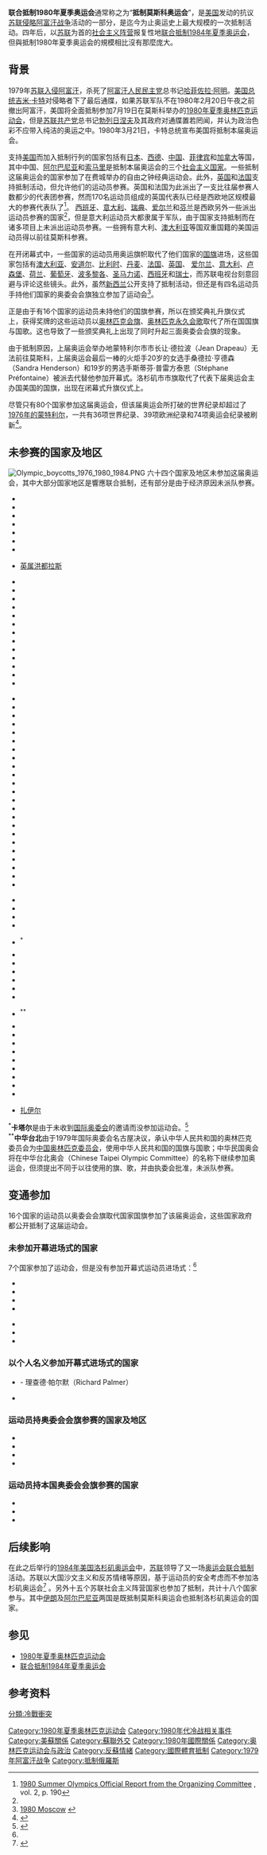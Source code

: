 {{noteTA
|G1=PP
|1=zh-tw:布里茲涅夫; zh-cn:勃列日涅夫; zh-hk:布里茲尼夫;
|2=zh-hans:赫鲁晓夫; zh-tw:赫魯雪夫; zh-hk:赫魯曉夫;
}}
'''联合抵制1980年夏季奥运会'''通常称之为“'''抵制莫斯科奥运会'''”，是[[美国|美国]]发动的抗议[[阿富汗战争_(1979年)|苏联侵略阿富汗战争]]活动的一部分，是迄今为止奥运史上最大规模的一次抵制活动。四年后，以[[苏联|苏联]]为首的[[社会主义阵营|社会主义阵营]]报复性地[[联合抵制1984年夏季奥运会|联合抵制1984年夏季奥运会]]，但與抵制1980年夏季奥运会的規模相比沒有那麼庞大。

== 背景 ==
1979年[[苏联入侵阿富汗|苏联入侵阿富汗]]，杀死了[[阿富汗人民民主党|阿富汗人民民主党]]总书记[[哈菲佐拉·阿明|哈菲佐拉·阿明]]。[[美国总统|美国总统]][[吉米·卡特|吉米·卡特]]对侵略者下了最后通牒，如果苏联军队不在1980年2月20日午夜之前撤出阿富汗，美国将全面抵制参加7月19日在莫斯科举办的[[1980年夏季奥林匹克运动会|1980年夏季奥林匹克运动会]]，但是[[苏联共产党|苏联共产党]]总书记[[列昂尼德·伊里奇·勃列日涅夫|勃列日涅夫]]及其政府对通牒置若罔闻，并认为政治色彩不应带入纯洁的奥运之中。1980年3月21日，卡特总统宣布美国将抵制本届奥运会。

支持[[美国|美国]]而加入抵制行列的国家包括有[[日本|日本]]、[[西德|西德]]、[[中华人民共和国|中国]]、[[菲律宾|菲律宾]]和[[加拿大|加拿大]]等国，其中中国、[[阿尔巴尼亚|阿尔巴尼亚]]和[[索马里|索马里]]是抵制本届奥运会的三个[[社会主义国家|社会主义国家]]。一些抵制这届奥运会的国家参加了在费城举办的自由之钟经典运动会。此外，[[英国|英国]]和[[法国|法国]]支持抵制活动，但允许他们的运动员参赛。英国和法国为此派出了一支比往届参赛人数都少的代表团参赛，然而170名运动员组成的英国代表队已经是西欧地区规模最大的参赛代表队了<ref name="OfRep">[http://www.aafla.org/5va/reports_frmst.htm 1980 Summer Olympics Official Report from the Organizing Committee] {{WebCite|url=https://www.webcitation.org/6Av9ClXr9?url=http://www.aafla.org/5va/reports_frmst.htm|date=20120924160706|dateformat=iso}}, vol. 2, p. 190</ref>。 [[西班牙|西班牙]]、[[意大利|意大利]]、[[瑞典|瑞典]]、[[爱尔兰|爱尔兰]]和[[芬兰|芬兰]]是西欧另外一些派出运动员参赛的国家<ref name="OfRep"/>，但是意大利运动员大都隶属于军队，由于国家支持抵制而在诸多项目上未派出运动员参赛。一些拥有意大利、[[澳大利亚|澳大利亚]]等国双重国籍的美国运动员得以前往莫斯科参赛。 

在开闭幕式中，一些国家的运动员用奥运旗帜取代了他们国家的[[国旗|国旗]]进场，这些国家包括有[[澳大利亚|澳大利亚]]、[[安道尔|安道尔]]、[[比利时|比利时]]、[[丹麦|丹麦]]、[[法国|法国]]、[[英国|英国]]、 [[爱尔兰|爱尔兰]]、[[意大利|意大利]]、[[卢森堡|卢森堡]]、[[荷兰|荷兰]]、[[葡萄牙|葡萄牙]]、[[波多黎各|波多黎各]]、[[圣马力诺|圣马力诺]]、[[西班牙|西班牙]]和[[瑞士|瑞士]]，而苏联电视台刻意回避与评论这些镜头。此外，虽然[[新西兰|新西兰]]公开支持了抵制活动，但还是有四名运动员手持他们国家的奥委会会旗独立参加了运动会<ref>[http://www.olympic.org.nz/GamesProfile.aspx?Print=&function=2&GamesID=27 1980 Moscow<!-- Bot generated title -->] {{webarchive|url=https://archive.is/20070502235106/http://www.olympic.org.nz/GamesProfile.aspx?Print=&function=2&GamesID=27|date=2007-05-02}}</ref>。 

正是由于有16个国家的运动员未持他们的国旗参赛，所以在颁奖典礼升旗仪式上，获得奖牌的这些运动员以[[奥林匹克五环|奥林匹克会旗]]、[[奥林匹克圣歌|奥林匹克永久会歌]]取代了所在国国旗与国歌。这也导致了一些颁奖典礼上出现了同时升起三面奥委会会旗的现象。

由于抵制原因，上届奥运会举办地蒙特利尔市市长让·德拉波（Jean Drapeau）无法前往莫斯科，上届奥运会最后一棒的火炬手20岁的女选手桑德拉·亨德森（Sandra Henderson）和19岁的男选手斯蒂芬·普雷方泰恩（Stéphane Préfontaine）被派去代替他参加开幕式。洛杉矶市市旗取代了代表下届奥运会主办国美国的国旗，出现在闭幕式升旗仪式上。

尽管只有80个国家参加这届奥运会，但该届奥运会所打破的世界纪录却超过了[[1976年夏季奥林匹克运动会|1976年的蒙特利尔]]，一共有36项世界纪录、39项欧洲纪录和74项奥运会纪录被刷新<ref>{{Cite news|last=熊敏|first=|title=莫斯科奥运会：另一次莫斯科保卫战|newspaper=《中国商界》|date=2008年7月24日}}</ref>。

==未参赛的国家及地区==
[[Image:Olympic_boycotts_1976_1980_1984.PNG|thumb]]
六十四个国家及地区未参加这届奥运会，其中大部分国家地区是響應联合抵制，还有部分是由于经济原因未派队参赛。
{{col-begin}}
{{Col-3}}
*{{flagIOC|ALB}}
*{{flagIOC|ANT}}
*{{flagIOC|ARG}}
*{{flagIOC|BAH}}
*{{flagIOC|BRN}}
*{{flagIOC|BAN}}
*{{flagIOC|BAR}}
*{{flagdeco|British Honduras}} [[奥林匹克运动会伯利兹代表团|英属洪都拉斯]]
*{{flagIOC|BER}}
*{{flagIOC|BOL}}
*{{flagIOC|CAN}}
*{{flagIOC|CAY}}
*{{flagIOC|CAF}}
*{{flagIOC|CHA}}
*{{flagIOC|CHI}}
*{{flagIOC|CHN}}
*{{flagIOC|CIV}}
*{{flaglink|Egypt|variant=1972|奧林匹克運動會代表團}}
*{{flagIOC|ESA}}
*{{flagIOC|FIJ}}
*{{flagIOC|GAB}}
{{Col-3}}
*{{flagIOC|GAM}}
*{{flagIOC|GHA}}
*{{flaglink|Haiti|variant=1964|奧林匹克運動會代表團}}
*{{flagIOC|HON}}
*{{flaglink|Hong Kong|variant=1959|奧林匹克運動會代表團}}
*{{flagIOC|INA}}
*{{flagIOC|IRI}}
*{{flagIOC|ISR}}
*{{flagIOC|JPN}}
*{{flagIOC|KEN}}
*{{flagIOC|KOR}}
*{{flagIOC|LBR}}
*{{flagIOC|LIE}}
*{{flaglink|Malawi|variant=1964|奧林匹克運動會代表團}}
*{{flagIOC|MAS}}
*{{flagIOC|MTN}}
*{{flagIOC|MRI}}
*{{flagIOC|MON}}
*{{flagIOC|MAR}}
*{{flagIOC|AHO}}
*{{flagIOC|NIG}}
*{{flagIOC|NOR}}
*{{flagIOC|PAK}}
{{Col-3}}
*{{flagIOC|PAN}}
*{{flagIOC|PNG}}
*{{flagIOC|PAR}}
*{{flagIOC|PHI}}
*{{flagIOC|QAT}}<sup>*</sup>
*{{flagIOC|KSA}}
*{{flagIOC|SIN}}
*{{flagIOC|SOM}}
*{{flagIOC|SUD}}
*{{flagIOC|SUR}}
*{{flagIOC|SWZ}}
*{{flagIOC|TPE}}<sup>**</sup>
*{{flagIOC|THA}}
*{{flagIOC|TOG}}
*{{flagIOC|TUN}}
*{{flagIOC|TUR}}
*{{flagIOC|UAE}}
*{{flagIOC|USA}}
*{{flagIOC|URU}}
*{{flagIOC|ISV}}
*{{flagIOC|FRG}}
*{{flagicon|ZAI}} [[扎伊尔|扎伊尔]]
{{col-end}}

<sup>*</sup>'''卡塔尔'''是由于未收到[[国际奥委会|国际奥委会]]的邀请而没参加运动会。<ref name="Fail">{{cite journal|title=Partial Boycott - New IOC President|date=December 1980|journal=Keesing's Record of World Events|volume=26|page=30599}}</ref><br><sup>**</sup>'''中华台北'''由于1979年国际奥委会名古屋决议，承认中华人民共和国的奥林匹克委员会为[[中国奥林匹克委员会|中国奥林匹克委员会]]，使用中华人民共和国的国旗与国歌；中华民国奥会将在中华台北奥会（Chinese Taipei Olympic Committee）的名称下继续参加奥运会，但须提出不同于以往使用的旗、歌，并由执委会批准，未派队参赛。

==变通参加==
16个国家的运动员以奥委会会旗取代国家国旗参加了该届奥运会，这些国家政府都公开抵制了这届运动会。

===未参加开幕进场式的国家===
7个国家参加了运动会，但是没有参加开幕式运动员进场式：<ref name="Fail" />
{{col-begin}}
{{Col-2}}
*{{flagIOC|BEL}}
*{{flagIOC|FRA}}
*{{flagIOC|ITA}}
*{{flagIOC|LUX}}
{{Col-2}}
*{{flagIOC|NED}}
*{{flagIOC|SMR}}
*{{flagIOC|SUI}}
{{col-end}}

===以个人名义参加开幕式进场式的国家===
*{{flagIOC|GBR}} - 理查德·帕尔默（Richard Palmer）
*{{flagIOC|IRL}}

===运动员持奥委会会旗参赛的国家及地区===
*{{flagIOC|AUS}}
*{{flagIOC|AND}}
*{{flagIOC|DEN}}
*{{flagIOC|PUR}}

===运动员持本国奥委会会旗参赛的国家===
*{{flagIOC|ESP}}
*{{flagIOC|POR}}
*{{flagIOC|NZL}}

== 后续影响 ==
在此之后举行的[[1984年夏季奥运会|1984年美国洛杉矶奥运会]]中，[[苏联|苏联]]领导了又一场[[联合抵制1984年夏季奥运会|奥运会联合抵制]]活动。苏联以大国沙文主义和反苏情绪等原因，基于运动员的安全考虑而不参加洛杉矶奥运会<ref>{{Cite news|last=Burns|first=John F.|title=Moscow Will Keep Its Team From Los Angeles Olympics; Tass Cites Peril, U.S. Denies It; Protests Are Issue|newspaper=[[纽约时报|纽约时报]]|date=9 May 1984}}</ref> 。另外十五个苏联社会主义阵营国家也参加了抵制，共计十八个国家参与。其中[[伊朗|伊朗]]及[[阿尔巴尼亚|阿尔巴尼亚]]两国是既抵制莫斯科奥运会也抵制洛杉矶奥运会的国家。

==参见==
{{Portal|冷战}}
*[[1980年夏季奥林匹克运动会|1980年夏季奥林匹克运动会]]
*[[联合抵制1984年夏季奥运会|联合抵制1984年夏季奥运会]]

==参考资料==
{{Reflist|2}}
<!--Please don't classify by broadcaster as it is shown by many broadcasters around the world. Which channel it happens to be broadcast on is not one of its defining characteristics. Classifying under all of them would be category clutter, and categorizing it under an American channel only is U.S. centric.-->
{{Olympic Games controversies}}
{{冷戰}}
{{勃列日涅夫时代}}

{{DEFAULTSORT:1980 Summer Olympics Boycott}}
[[Category:1980年夏季奥林匹克运动会|Category:1980年夏季奥林匹克运动会]]
[[Category:1980年代冷战相关事件|Category:1980年代冷战相关事件]]
[[Category:美蘇關係|Category:美蘇關係]]
[[Category:蘇聯外交|Category:蘇聯外交]]
[[Category:1980年國際關係|Category:1980年國際關係]]
[[Category:奥林匹克运动会与政治|Category:奥林匹克运动会与政治]]
[[Category:反蘇情緒|Category:反蘇情緒]]
[[Category:國際體育抵制|Category:國際體育抵制]]
[[分類:冷戰衝突|分類:冷戰衝突]]
[[Category:1979年阿富汗战争|Category:1979年阿富汗战争]]
[[Category:抵制俄羅斯|Category:抵制俄羅斯]]